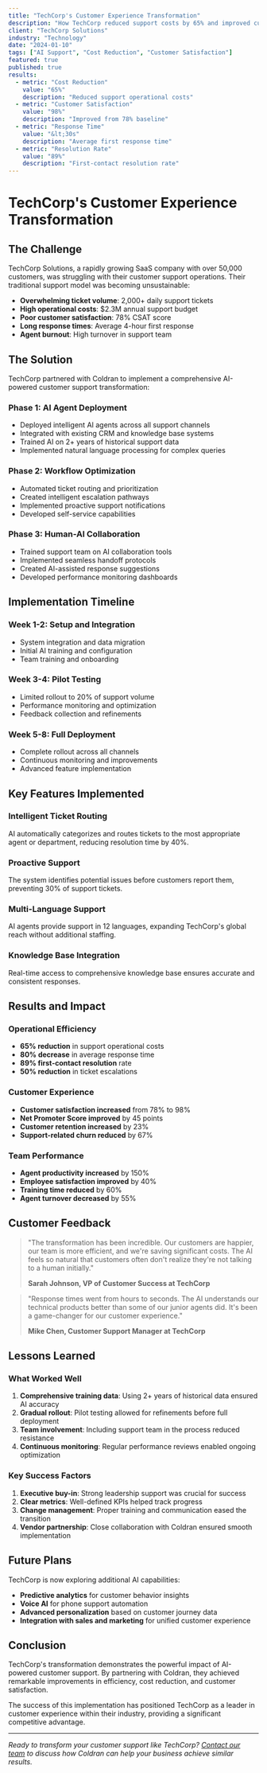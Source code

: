 ```yaml
---
title: "TechCorp's Customer Experience Transformation"
description: "How TechCorp reduced support costs by 65% and improved customer satisfaction to 98% using Coldran's AI-powered customer support platform."
client: "TechCorp Solutions"
industry: "Technology"
date: "2024-01-10"
tags: ["AI Support", "Cost Reduction", "Customer Satisfaction"]
featured: true
published: true
results:
  - metric: "Cost Reduction"
    value: "65%"
    description: "Reduced support operational costs"
  - metric: "Customer Satisfaction"
    value: "98%"
    description: "Improved from 78% baseline"
  - metric: "Response Time"
    value: "&lt;30s"
    description: "Average first response time"
  - metric: "Resolution Rate"
    value: "89%"
    description: "First-contact resolution rate"
---
```


# TechCorp's Customer Experience Transformation

## The Challenge

TechCorp Solutions, a rapidly growing SaaS company with over 50,000 customers, was struggling with their customer support operations. Their traditional support model was becoming unsustainable:

- **Overwhelming ticket volume**: 2,000+ daily support tickets
- **High operational costs**: $2.3M annual support budget
- **Poor customer satisfaction**: 78% CSAT score
- **Long response times**: Average 4-hour first response
- **Agent burnout**: High turnover in support team

## The Solution

TechCorp partnered with Coldran to implement a comprehensive AI-powered customer support transformation:

### Phase 1: AI Agent Deployment

- Deployed intelligent AI agents across all support channels
- Integrated with existing CRM and knowledge base systems
- Trained AI on 2+ years of historical support data
- Implemented natural language processing for complex queries

### Phase 2: Workflow Optimization

- Automated ticket routing and prioritization
- Created intelligent escalation pathways
- Implemented proactive support notifications
- Developed self-service capabilities

### Phase 3: Human-AI Collaboration

- Trained support team on AI collaboration tools
- Implemented seamless handoff protocols
- Created AI-assisted response suggestions
- Developed performance monitoring dashboards

## Implementation Timeline

### Week 1-2: Setup and Integration
- System integration and data migration
- Initial AI training and configuration
- Team training and onboarding

### Week 3-4: Pilot Testing
- Limited rollout to 20% of support volume
- Performance monitoring and optimization
- Feedback collection and refinements

### Week 5-8: Full Deployment
- Complete rollout across all channels
- Continuous monitoring and improvements
- Advanced feature implementation

## Key Features Implemented

### Intelligent Ticket Routing
AI automatically categorizes and routes tickets to the most appropriate agent or department, reducing resolution time by 40%.

### Proactive Support
The system identifies potential issues before customers report them, preventing 30% of support tickets.

### Multi-Language Support
AI agents provide support in 12 languages, expanding TechCorp's global reach without additional staffing.

### Knowledge Base Integration
Real-time access to comprehensive knowledge base ensures accurate and consistent responses.

## Results and Impact

### Operational Efficiency

- **65% reduction** in support operational costs
- **80% decrease** in average response time
- **89% first-contact resolution** rate
- **50% reduction** in ticket escalations

### Customer Experience

- **Customer satisfaction increased** from 78% to 98%
- **Net Promoter Score improved** by 45 points
- **Customer retention increased** by 23%
- **Support-related churn reduced** by 67%

### Team Performance

- **Agent productivity increased** by 150%
- **Employee satisfaction improved** by 40%
- **Training time reduced** by 60%
- **Agent turnover decreased** by 55%

## Customer Feedback

> "The transformation has been incredible. Our customers are happier, our team is more efficient, and we're saving significant costs. The AI feels so natural that customers often don't realize they're not talking to a human initially."
> 
> **Sarah Johnson, VP of Customer Success at TechCorp**

> "Response times went from hours to seconds. The AI understands our technical products better than some of our junior agents did. It's been a game-changer for our customer experience."
> 
> **Mike Chen, Customer Support Manager at TechCorp**

## Lessons Learned

### What Worked Well

1. **Comprehensive training data**: Using 2+ years of historical data ensured AI accuracy
2. **Gradual rollout**: Pilot testing allowed for refinements before full deployment
3. **Team involvement**: Including support team in the process reduced resistance
4. **Continuous monitoring**: Regular performance reviews enabled ongoing optimization

### Key Success Factors

1. **Executive buy-in**: Strong leadership support was crucial for success
2. **Clear metrics**: Well-defined KPIs helped track progress
3. **Change management**: Proper training and communication eased the transition
4. **Vendor partnership**: Close collaboration with Coldran ensured smooth implementation

## Future Plans

TechCorp is now exploring additional AI capabilities:

- **Predictive analytics** for customer behavior insights
- **Voice AI** for phone support automation
- **Advanced personalization** based on customer journey data
- **Integration with sales and marketing** for unified customer experience

## Conclusion

TechCorp's transformation demonstrates the powerful impact of AI-powered customer support. By partnering with Coldran, they achieved remarkable improvements in efficiency, cost reduction, and customer satisfaction.

The success of this implementation has positioned TechCorp as a leader in customer experience within their industry, providing a significant competitive advantage.

---

*Ready to transform your customer support like TechCorp? [Contact our team](/enterprise-contact) to discuss how Coldran can help your business achieve similar results.*